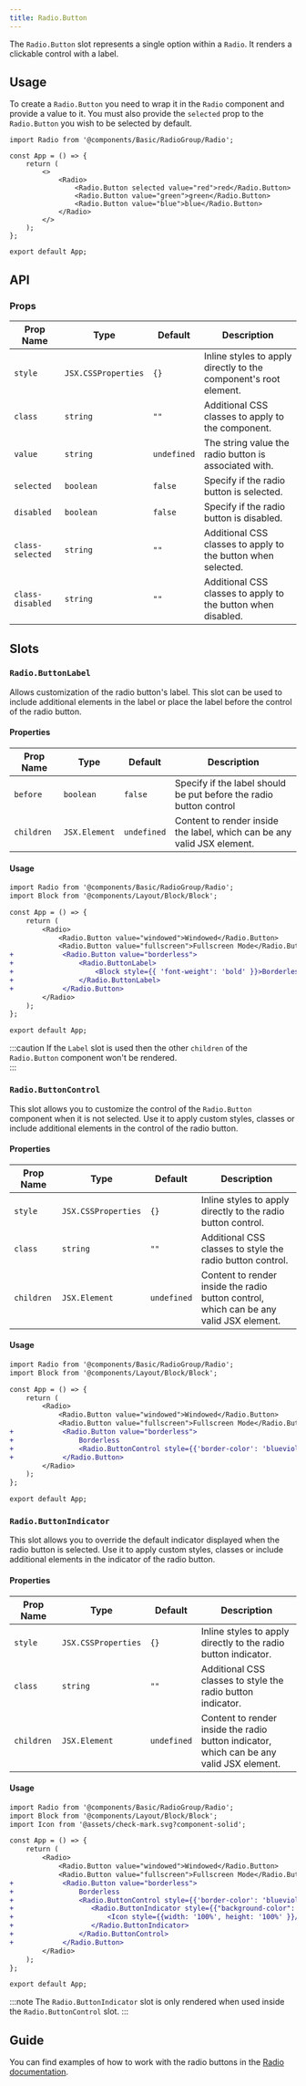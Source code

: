 ```yaml
---
title: Radio.Button
---
```


The `Radio.Button` slot represents a single option within a `Radio`. It renders a clickable control with a label.

## Usage

To create a `Radio.Button` you need to wrap it in the `Radio` component and provide a value to it. You must also provide the `selected` prop to the `Radio.Button` you wish
to be selected by default.

```tsx
import Radio from '@components/Basic/RadioGroup/Radio';

const App = () => {
    return (
        <>
            <Radio>
                <Radio.Button selected value="red">red</Radio.Button>
                <Radio.Button value="green">green</Radio.Button>
                <Radio.Button value="blue">blue</Radio.Button>
            </Radio>
        </>
    );
};

export default App;
```

## API

### Props

| Prop Name        | Type                                   | Default     | Description                                                                                                                                                                                  |
| ---------------- | -------------------------------------- | ----------- | -------------------------------------------------------------------------------------------------------------------------------------------------------------------------------------------- |
| `style`          | `JSX.CSSProperties`                    | `{}`        | Inline styles to apply directly to the component's root element.                                                                                                                             |
| `class`          | `string`                               | `""`        | Additional CSS classes to apply to the component.                                                                                                                                            |
| `value`          | `string`                               | `undefined` | The string value the radio button is associated with.                                                                                                                                        |
| `selected`       | `boolean`                              | `false`     | Specify if the radio button is selected.                                                                                                                                                     |
| `disabled`       | `boolean`                              | `false`     | Specify if the radio button is disabled.                                                                                                                                                      |
| `class-selected` | `string`                               | `""`        | Additional CSS classes to apply to the button when selected.                                                                                                                              |
| `class-disabled` | `string`                               | `""`        | Additional CSS classes to apply to the button when disabled.                                                                                                                              |

## Slots

### `Radio.ButtonLabel`

Allows customization of the radio button's label. This slot can be used to include additional elements in the label or place the label before the control of the radio button.

#### Properties

| Prop Name | Type | Default | Description |
|-----------|------|---------|-------------|
| `before`  | `boolean` | `false` | Specify if the label should be put before the radio button control |
| `children`| `JSX.Element` | `undefined` | Content to render inside the label, which can be any valid JSX element. |

#### Usage

```diff lang="tsx"
import Radio from '@components/Basic/RadioGroup/Radio';
import Block from '@components/Layout/Block/Block';

const App = () => {
    return (
        <Radio>
            <Radio.Button value="windowed">Windowed</Radio.Button>
            <Radio.Button value="fullscreen">Fullscreen Mode</Radio.Button>
+            <Radio.Button value="borderless">
+                <Radio.ButtonLabel>
+                    <Block style={{ 'font-weight': 'bold' }}>Borderless</Block>
+                </Radio.ButtonLabel>
+            </Radio.Button>
        </Radio>
    );
};

export default App;
```

:::caution
If the `Label` slot is used then the other `children` of the `Radio.Button` component won't be rendered.  
:::

### `Radio.ButtonControl`

This slot allows you to customize the control of the `Radio.Button` component when it is not selected. 
Use it to apply custom styles, classes or include additional elements in the control of the radio button.

#### Properties

| Prop Name | Type | Default | Description |
|-----------|------|---------|-------------|
| `style`   | `JSX.CSSProperties` | `{}` | Inline styles to apply directly to the radio button control. |
| `class`   | `string` | `""` | Additional CSS classes to style the radio button control. |
| `children`| `JSX.Element` | `undefined` | Content to render inside the radio button control, which can be any valid JSX element. |

#### Usage

```diff lang="tsx"
import Radio from '@components/Basic/RadioGroup/Radio';
import Block from '@components/Layout/Block/Block';

const App = () => {
    return (
        <Radio>
            <Radio.Button value="windowed">Windowed</Radio.Button>
            <Radio.Button value="fullscreen">Fullscreen Mode</Radio.Button>
+            <Radio.Button value="borderless">
+                Borderless
+                <Radio.ButtonControl style={{'border-color': 'blueviolet', "background-color": 'black'}} />
+            </Radio.Button>
        </Radio>
    );
};

export default App;
```

### `Radio.ButtonIndicator`

This slot allows you to override the default indicator displayed when the radio button is selected.
Use it to apply custom styles, classes or include additional elements in the indicator of the radio button.

#### Properties

| Prop Name | Type | Default | Description |
|-----------|------|---------|-------------|
| `style`   | `JSX.CSSProperties` | `{}` | Inline styles to apply directly to the radio button indicator. |
| `class`   | `string` | `""` | Additional CSS classes to style the radio button indicator. |
| `children`| `JSX.Element` | `undefined` | Content to render inside the radio button indicator, which can be any valid JSX element. |

#### Usage

```diff lang="tsx"
import Radio from '@components/Basic/RadioGroup/Radio';
import Block from '@components/Layout/Block/Block';
import Icon from '@assets/check-mark.svg?component-solid';

const App = () => {
    return (
        <Radio>
            <Radio.Button value="windowed">Windowed</Radio.Button>
            <Radio.Button value="fullscreen">Fullscreen Mode</Radio.Button>
+            <Radio.Button value="borderless">
+                Borderless
+                <Radio.ButtonControl style={{'border-color': 'blueviolet', "background-color": 'black'}}>
+                   <Radio.ButtonIndicator style={{"background-color": 'green'}}>
+                       <Icon style={{width: '100%', height: '100%' }}/>
+                   </Radio.ButtonIndicator>
+                </Radio.ButtonControl>
+            </Radio.Button>
        </Radio>
    );
};

export default App;
```

:::note
The `Radio.ButtonIndicator` slot is only rendered when used inside the `Radio.ButtonControl` slot.
:::

## Guide

You can find examples of how to work with the radio buttons in the [Radio documentation](/components/basic/radio#guide).
